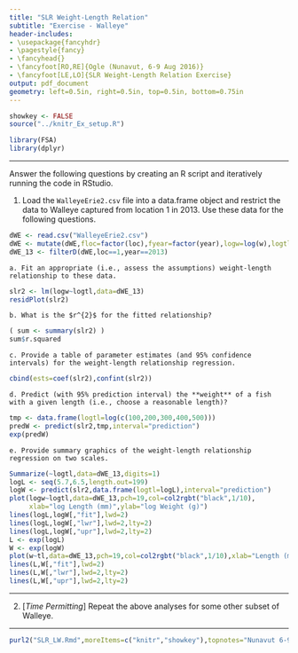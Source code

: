 ```yaml
---
title: "SLR Weight-Length Relation"
subtitle: "Exercise - Walleye"
header-includes:
- \usepackage{fancyhdr}
- \pagestyle{fancy}
- \fancyhead{}
- \fancyfoot[RO,RE]{Ogle (Nunavut, 6-9 Aug 2016)}
- \fancyfoot[LE,LO]{SLR Weight-Length Relation Exercise}
output: pdf_document
geometry: left=0.5in, right=0.5in, top=0.5in, bottom=0.75in
---
```


```r
showkey <- FALSE
source("../knitr_Ex_setup.R")
```
```r
library(FSA)
library(dplyr)
```

----

Answer the following questions by creating an R script and iteratively running the code in RStudio.

1. Load the `WalleyeErie2.csv` file into a data.frame object and restrict the data to Walleye captured from location 1 in 2013.  Use these data for the following questions.
```r
dWE <- read.csv("WalleyeErie2.csv")
dWE <- mutate(dWE,floc=factor(loc),fyear=factor(year),logw=log(w),logtl=log(tl))
dWE_13 <- filterD(dWE,loc==1,year==2013)
```

    a. Fit an appropriate (i.e., assess the assumptions) weight-length relationship to these data.
```r
slr2 <- lm(logw~logtl,data=dWE_13)
residPlot(slr2)
```

    b. What is the $r^{2}$ for the fitted relationship?
```r
( sum <- summary(slr2) )
sum$r.squared
```

    c. Provide a table of parameter estimates (and 95% confidence intervals) for the weight-length relationship regression.
```r
cbind(ests=coef(slr2),confint(slr2))
```

    d. Predict (with 95% prediction interval) the **weight** of a fish with a given length (i.e., choose a reasonable length)?
```r
tmp <- data.frame(logtl=log(c(100,200,300,400,500)))
predW <- predict(slr2,tmp,interval="prediction")
exp(predW)
```

    e. Provide summary graphics of the weight-length relationship regression on two scales.

```r
Summarize(~logtl,data=dWE_13,digits=1)
logL <- seq(5.7,6.5,length.out=199)
logW <- predict(slr2,data.frame(logtl=logL),interval="prediction")
plot(logw~logtl,data=dWE_13,pch=19,col=col2rgbt("black",1/10),
     xlab="log Length (mm)",ylab="log Weight (g)")
lines(logL,logW[,"fit"],lwd=2)
lines(logL,logW[,"lwr"],lwd=2,lty=2)
lines(logL,logW[,"upr"],lwd=2,lty=2)
L <- exp(logL)
W <- exp(logW)
plot(w~tl,data=dWE_13,pch=19,col=col2rgbt("black",1/10),xlab="Length (mm)",ylab="Weight (g)")
lines(L,W[,"fit"],lwd=2)
lines(L,W[,"lwr"],lwd=2,lty=2)
lines(L,W[,"upr"],lwd=2,lty=2)
```

----

2. [*Time Permitting*] Repeat the above analyses for some other subset of Walleye.

----

```r
purl2("SLR_LW.Rmd",moreItems=c("knitr","showkey"),topnotes="Nunavut 6-9-Aug-16")
```
